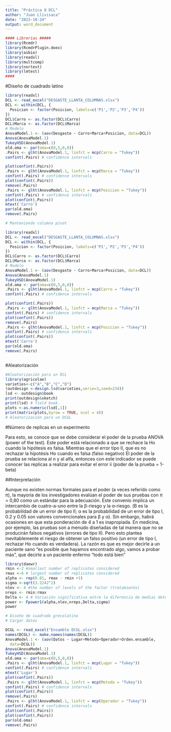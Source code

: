 ```yaml
---
title: "Práctica 8 DCL"
author: "Juan Llivisaca"
date: "2023-10-24"
output: word_document
---
```


```r
#### Librerías #####
library(Rcmdr)
library(RcmdrPlugin.doex)
library(asbio)
library(readxl)
library(multcomp)
library(nortest)
library(lmtest)
####
```

#Diseño de cuadrado latino

```r
library(readxl)
DCL <- read_excel("DESGASTE_LLANTA_COLUMNAS.xlsx")
DCL <- within(DCL, {
  Posicion <- factor(Posicion, labels=c('P1','P2','P3','P4'))
})
DCL$Carro <- as.factor(DCL$Carro)
DCL$Marca <- as.factor(DCL$Marca)
# Modelo 
AnovaModel.1 <- (aov(Desgaste ~ Carro+Marca+Posicion, data=DCL))
Anova(AnovaModel.1)
TukeyHSD(AnovaModel.1)
old.oma <- par(oma=c(0,5,0,0))
.Pairs <- glht(AnovaModel.1, linfct = mcp(Carro = "Tukey"))
confint(.Pairs) # confidence intervals

plot(confint(.Pairs))
.Pairs <- glht(AnovaModel.1, linfct = mcp(Marca = "Tukey"))
confint(.Pairs) # confidence intervals
plot(confint(.Pairs))
remove(.Pairs)
.Pairs <- glht(AnovaModel.1, linfct = mcp(Posicion = "Tukey"))
confint(.Pairs) # confidence intervals
plot(confint(.Pairs))
mtext('Carro')
par(old.oma)
remove(.Pairs)

# Manteniendo columna pivot

library(readxl)
DCL <- read_excel("DESGASTE_LLANTA_COLUMNAS.xlsx")
DCL <- within(DCL, {
  Posicion <- factor(Posicion, labels=c('P1','P2','P3','P4'))
})
DCL$Carro <- as.factor(DCL$Carro)
DCL$Marca <- as.factor(DCL$Marca)
# Modelo 
AnovaModel.1 <- (aov(Desgaste ~ Carro+Marca+Posicion, data=DCL))
Anova(AnovaModel.1)
TukeyHSD(AnovaModel.1)
old.oma <- par(oma=c(0,5,0,0))
.Pairs <- glht(AnovaModel.1, linfct = mcp(Carro = "Tukey"))
confint(.Pairs) # confidence intervals

plot(confint(.Pairs))
.Pairs <- glht(AnovaModel.1, linfct = mcp(Marca = "Tukey"))
confint(.Pairs) # confidence intervals
plot(confint(.Pairs))
remove(.Pairs)
.Pairs <- glht(AnovaModel.1, linfct = mcp(Posicion = "Tukey"))
confint(.Pairs) # confidence intervals
plot(confint(.Pairs))
mtext('Carro')
par(old.oma)
remove(.Pairs)



```
#Aleatorización
```r
#Aleatorización para un DCL
library(agricolae)
varieties<-c("A","B","C","D")
(outdesign <-design.lsd(varieties,serie=3,seed=234))
lsd <- outdesign$book
print(outdesign$sketch)
print(lsd) # field book.
plots <-as.numeric(lsd[,1])
print(matrix(plots,byrow = TRUE, ncol = 4))
# Aleatorización para un DCGL


```
#Número de replicas en un experimento

Para esto, se conoce que se debe considerar el poder de la prueba ANOVA (power of the test). Este poder está relacionado a que se rechace la Ho cuando la hipótesis es falsa. Mientras que el error tipo II, que es no rechazar la hipotésis Ho cuando es falsa (falso negativo)
El poder de la prueba se relaciona al n y al alfa, entonces con este indicador se puede conocer las replicas a realizar para evitar el error 
ii (poder de la prueba = 1-beta)

##Interpretación

Aunque no existen normas formales para el poder (a veces referido como π), la mayoría de los investigadores evalúan el poder de sus pruebas con π = 0,80 como un estándar para la adecuación. Este convenio implica un intercambio de cuatro-a-uno entre la β-riesgo y la α-riesgo. (Β es la probabilidad de un error de tipo II; α es la probabilidad de un error de tipo I, 0.2 y 0.05 son valores convencionales para β y α). Sin embargo, habrá ocasiones en que esta ponderación de 4 a 1 es inapropiada. En medicina, por ejemplo, las pruebas son a menudo diseñadas de tal manera que no se producirán falsos negativos (errores de tipo II). Pero esto plantea inevitablemente el riesgo de obtener un falso positivo (un error de tipo I, rechazar Ho cuando es verdadera). La razón es que es mejor decirle a un paciente sano "es posible que hayamos encontrado algo, vamos a probar más", que decirle a un paciente enfermo "todo está bien" 


```r
library(daewr)
rmin <-2 #smallest number of replicates considered
rmax <-6 # largest number of replicates considered
alpha <- rep(0.01, rmax - rmin +1)
sigma <-sqrt(3.2242^2)
nlev <- 4 #the number of levels of the factor (tratamiento)
nreps <- rmin:rmax
Delta <- 4 # Variación significativa entre la diferencia de medias detectable
power <- Fpower1(alpha,nlev,nreps,Delta,sigma)
power
```
```r
# Diseño de cuadrado grecolatino
# Cargar datos

DCGL <- read_excel("Ensamble DCGL.xlsx")
names(DCGL) <- make.names(names(DCGL))
AnovaModel.1 <- (aov(Datos ~ Lugar+Metodo+Operador+Orden.ensamble, 
  data=DCGL))
Anova(AnovaModel.1)
TukeyHSD(AnovaModel.1)
old.oma <- par(oma=c(0,5,0,0))
.Pairs <- glht(AnovaModel.1, linfct = mcp(Lugar = "Tukey"))
confint(.Pairs) # confidence intervals
mtext('Lugar')
plot(confint(.Pairs))
.Pairs <- glht(AnovaModel.1, linfct = mcp(Metodo = "Tukey"))
confint(.Pairs) # confidence intervals
plot(confint(.Pairs))
remove(.Pairs)
.Pairs <- glht(AnovaModel.1, linfct = mcp(Operador = "Tukey"))
confint(.Pairs) # confidence intervals
plot(confint(.Pairs))
plot(confint(.Pairs))
par(old.oma)
remove(.Pairs)

```



